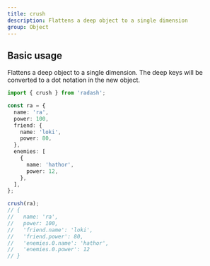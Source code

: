 ```yaml
---
title: crush
description: Flattens a deep object to a single dimension
group: Object
---
```


## Basic usage

Flattens a deep object to a single dimension. The deep keys will be converted to a dot notation in the new object.

```ts
import { crush } from 'radash';

const ra = {
  name: 'ra',
  power: 100,
  friend: {
    name: 'loki',
    power: 80,
  },
  enemies: [
    {
      name: 'hathor',
      power: 12,
    },
  ],
};

crush(ra);
// {
//   name: 'ra',
//   power: 100,
//   'friend.name': 'loki',
//   'friend.power': 80,
//   'enemies.0.name': 'hathor',
//   'enemies.0.power': 12
// }
```
